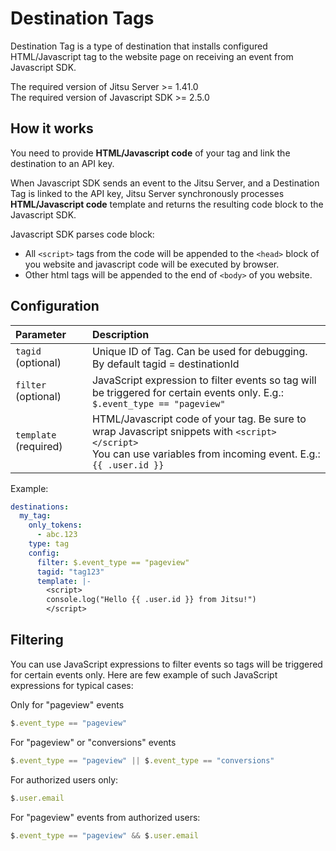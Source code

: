 # Destination Tags

Destination Tag is a type of destination that installs configured HTML/Javascript tag to the website page
on receiving an event from Javascript SDK.

The required version of Jitsu Server >= 1.41.0<br/>
The required version of Javascript SDK >= 2.5.0

## How it works

You need to provide **HTML/Javascript code** of your tag
and link the destination to an API key.

When Javascript SDK sends an event to the Jitsu Server, and a Destination Tag is linked to the API key,
Jitsu Server synchronously processes **HTML/Javascript code** template and returns the resulting code block to the Javascript SDK.

Javascript SDK parses code block:
- All `<script>` tags from the code will be appended to the `<head>` block of you website and javascript code will be executed by browser.
- Other html tags will be appended to the end of `<body>` of you website.

## Configuration

| Parameter              | Description                                                                                                                                                              |
|:-----------------------|:-------------------------------------------------------------------------------------------------------------------------------------------------------------------------|
| `tagid` (optional)     | Unique ID of Tag. Can be used for debugging.<br/>By default tagid = destinationId                                                                                        |
| `filter` (optional)    | JavaScript expression to filter events so tag will be triggered for certain events only. E.g.:<br/>`$.event_type == "pageview"`                                               |
| `template`  (required) | HTML/Javascript code of your tag. Be sure to wrap Javascript snippets with `<script></script>`<br/>You can use variables from incoming event. E.g.:<br/>`{{ .user.id }}` |

Example:
```yaml
destinations:
  my_tag:
    only_tokens:
      - abc.123
    type: tag
    config:
      filter: $.event_type == "pageview"
      tagid: "tag123"
      template: |-
        <script>
        console.log("Hello {{ .user.id }} from Jitsu!")
        </script>
```

## Filtering

You can use JavaScript expressions to filter events so tags will be triggered for certain events only.
Here are few example of such JavaScript expressions for typical cases:

Only for "pageview" events
```javascript
$.event_type == "pageview"
```

For "pageview" or "conversions" events
```javascript
$.event_type == "pageview" || $.event_type == "conversions"
```

For authorized users only:
```javascript
$.user.email
```

For "pageview" events from authorized users:
```javascript
$.event_type == "pageview" && $.user.email
```